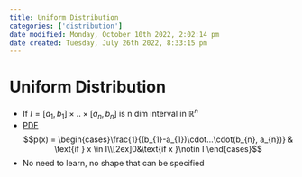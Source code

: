 ```yaml
---
title: Uniform Distribution
categories: ['distribution']
date modified: Monday, October 10th 2022, 2:02:14 pm
date created: Tuesday, July 26th 2022, 8:33:15 pm
---
```


# Uniform Distribution
- If $I = [a_{1}, b_{1}]\times ..\times[a_{n}, b_{n}]$ is n dim interval in $\mathbb{R}^{n}$
- [PDF](PDF.qmd) $$p(x) = \begin{cases}\frac{1}{(b_{1}-a_{1})\cdot…\cdot(b_{n}, a_{n})} & \text{if } x \in I\\[2ex]0&\text{if x }\notin I \end{cases}$$
- No need to learn, no shape that can be specified



